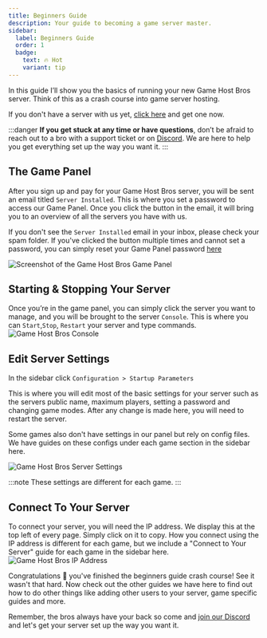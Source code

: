 ```yaml
---
title: Beginners Guide
description: Your guide to becoming a game server master.
sidebar:
  label: Beginners Guide
  order: 1
  badge:
    text: 🔥 Hot
    variant: tip
---
```


In this guide I’ll show you the basics of running your new Game Host Bros server. Think of this as a crash course into game server hosting.

If you don't have a server with us yet, [click here](https://www.gamehostbros.com/) and get one now.

:::danger
**If you get stuck at any time or have questions**, don’t be afraid to reach out to a bro with a support ticket or on [Discord](https://discord.gg/FN4XgbAwzr). We are here to help you get everything set up the way you want it.
:::

## The Game Panel
After you sign up and pay for your Game Host Bros server, you will be sent an email titled `Server Installed`. This is where you set a password to access our Game Panel. Once you click the button in the email, it will bring you to an overview of all the servers you have with us.

If you don't see the `Server Installed` email in your inbox, please check your spam folder. If you've clicked the button multiple times and cannot set a password, you can simply reset your Game Panel password [here](/account/forgotten-password/)

![Screenshot of the Game Host Bros Game Panel](../../../assets/guide-images/dashboard.png)

## Starting & Stopping Your Server
Once you’re in the game panel, you can simply click the server you want to manage, and you will be brought to the server `Console`. This is where you can `Start`,`Stop`, `Restart` your server and type commands. 
![Game Host Bros Console](../../../assets/guide-images/console.png)

## Edit Server Settings
In the sidebar click `Configuration > Startup Parameters`

This is where you will edit most of the basic settings for your server such as the servers public name, maximum players, setting a password and changing game modes. After any change is made here, you will need to restart the server.

Some games also don't have settings in our panel but rely on config files. We have guides on these configs under each game section in the sidebar here.

![Game Host Bros Server Settings](../../../assets/guide-images/startup.png)

:::note
These settings are different for each game.
:::

## Connect To Your Server
To connect your server, you will need the IP address. We display this at the top left of every page. Simply click on it to copy. How you connect using the IP address is different for each game, but we include a "Connect to Your Server" guide for each game in the sidebar here.
![Game Host Bros IP Address](../../../assets/guide-images/ipaddress.png)

Congratulations 🎉 you've finished the beginners guide crash course! See it wasn't that hard. Now check out the other guides we have here to find out how to do other things like adding other users to your server, game specific guides and more.

Remember, the bros always have your back so come and [join our Discord](https://discord.gg/FN4XgbAwzr) and let's get your server set up the way you want it.